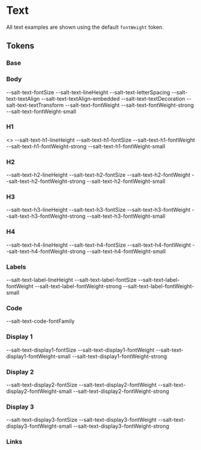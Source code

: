 

<Meta title="Theme/Characteristics/Text" />

# Text

All text examples are shown using the default `fontWeight` token.

## Tokens

### Base

<Canvas>
  <Story name="Base">
    <DocGrid>
      <ColorBlock colorVar="--salt-text-background-selected" />
      <ColorBlock colorVar="--salt-foreground-primary" />
      <ColorBlock colorVar="--salt-foreground-primary-disabled" />
      <ColorBlock colorVar="--salt-foreground-secondary" />
      <ColorBlock colorVar="--salt-foreground-secondary-disabled" />
    </DocGrid>
  </Story>
</Canvas>

### Body

<Canvas>
  <Story name="Body">
    <TextBlock
      lineHeight="--salt-text-lineHeight"
      fontSize="--salt-text-fontSize"
      textDecoration="--salt-text-textDecoration"
      textTransform="--salt-text-textTransform"
      textAlign="--salt-text-textAlign"
      letterSpacing="--salt-text-letterSpacing"
    />
    <DocGrid textExample={true}>
      <BlankBlockCell />
      <BlankBlockCode>--salt-text-fontSize</BlankBlockCode>
      <BlankBlockCell />
      <BlankBlockCode>--salt-text-lineHeight</BlankBlockCode>
      <BlankBlockCell />
      <BlankBlockCode>--salt-text-letterSpacing</BlankBlockCode>
      <BlankBlockCell />
      <BlankBlockCode>--salt-text-textAlign</BlankBlockCode>
      <BlankBlockCell />
      <BlankBlockCode>--salt-text-textAlign-embedded</BlankBlockCode>
      <BlankBlockCell />
      <BlankBlockCode>--salt-text-textDecoration</BlankBlockCode>
      <BlankBlockCell />
      <BlankBlockCode>--salt-text-textTransform</BlankBlockCode>
      <BlankBlockCell />
      <BlankBlockCode>--salt-text-fontWeight</BlankBlockCode>
      <BlankBlockCell />
      <BlankBlockCode>--salt-text-fontWeight-strong</BlankBlockCode>
      <BlankBlockCell />
      <BlankBlockCode>--salt-text-fontWeight-small</BlankBlockCode>
    </DocGrid>
  </Story>
</Canvas>

### H1

<Canvas>
  <Story name="H1">
    <>
      <TextBlock
        lineHeight="--salt-text-h1-lineHeight"
        fontSize="--salt-text-h1-fontSize"
        fontWeight="--salt-text-h1-fontWeight"
      />
      <DocGrid textExample={true}>
        <BlankBlockCell />
        <BlankBlockCode>--salt-text-h1-lineHeight</BlankBlockCode>
        <BlankBlockCell />
        <BlankBlockCode>--salt-text-h1-fontSize</BlankBlockCode>
        <BlankBlockCell />
        <BlankBlockCode>--salt-text-h1-fontWeight</BlankBlockCode>
        <BlankBlockCell />
        <BlankBlockCode>--salt-text-h1-fontWeight-strong</BlankBlockCode>
        <BlankBlockCell />
        <BlankBlockCode>--salt-text-h1-fontWeight-small</BlankBlockCode>
      </DocGrid>
    </>
  </Story>
</Canvas>

### H2

<Canvas>
  <Story name="H2">
    <TextBlock
      lineHeight="--salt-text-h2-lineHeight"
      fontSize="--salt-text-h2-fontSize"
      fontWeight="--salt-text-h2-fontWeight"
    />
    <DocGrid textExample={true}>
      <BlankBlockCell />
      <BlankBlockCode>--salt-text-h2-lineHeight</BlankBlockCode>
      <BlankBlockCell />
      <BlankBlockCode>--salt-text-h2-fontSize</BlankBlockCode>
      <BlankBlockCell />
      <BlankBlockCode>--salt-text-h2-fontWeight</BlankBlockCode>
      <BlankBlockCell />
      <BlankBlockCode>--salt-text-h2-fontWeight-strong</BlankBlockCode>
      <BlankBlockCell />
      <BlankBlockCode>--salt-text-h2-fontWeight-small</BlankBlockCode>
    </DocGrid>
  </Story>
</Canvas>

### H3

<Canvas>
  <Story name="H3">
    <TextBlock
      lineHeight="--salt-text-h3-lineHeight"
      fontSize="--salt-text-h3-fontSize"
      fontWeight="--salt-text-h3-fontWeight"
    />
    <DocGrid textExample={true}>
      <BlankBlockCell />
      <BlankBlockCode>--salt-text-h3-lineHeight</BlankBlockCode>
      <BlankBlockCell />
      <BlankBlockCode>--salt-text-h3-fontSize</BlankBlockCode>
      <BlankBlockCell />
      <BlankBlockCode>--salt-text-h3-fontWeight</BlankBlockCode>
      <BlankBlockCell />
      <BlankBlockCode>--salt-text-h3-fontWeight-strong</BlankBlockCode>
      <BlankBlockCell />
      <BlankBlockCode>--salt-text-h3-fontWeight-small</BlankBlockCode>
    </DocGrid>
  </Story>
</Canvas>

### H4

<Canvas>
  <Story name="H4">
    <TextBlock
      lineHeight="--salt-text-h4-lineHeight"
      fontSize="--salt-text-h4-fontSize"
      fontWeight="--salt-text-h4-fontWeight"
    />
    <DocGrid textExample={true}>
      <BlankBlockCell />
      <BlankBlockCode>--salt-text-h4-lineHeight</BlankBlockCode>
      <BlankBlockCell />
      <BlankBlockCode>--salt-text-h4-fontSize</BlankBlockCode>
      <BlankBlockCell />
      <BlankBlockCode>--salt-text-h4-fontWeight</BlankBlockCode>
      <BlankBlockCell />
      <BlankBlockCode>--salt-text-h4-fontWeight-strong</BlankBlockCode>
      <BlankBlockCell />
      <BlankBlockCode>--salt-text-h4-fontWeight-small</BlankBlockCode>
    </DocGrid>
  </Story>
</Canvas>

### Labels

<Canvas>
  <Story name="Labels">
    <TextBlock
      lineHeight="--salt-text-label-lineHeight"
      fontSize="--salt-text-label-fontSize"
      fontWeight="--salt-text-label-fontWeight"
    />
    <DocGrid textExample={true}>
      <BlankBlockCell />
      <BlankBlockCode>--salt-text-label-lineHeight</BlankBlockCode>
      <BlankBlockCell />
      <BlankBlockCode>--salt-text-label-fontSize</BlankBlockCode>
      <BlankBlockCell />
      <BlankBlockCode>--salt-text-label-fontWeight</BlankBlockCode>
      <BlankBlockCell />
      <BlankBlockCode>--salt-text-label-fontWeight-strong</BlankBlockCode>
      <BlankBlockCell />
      <BlankBlockCode>--salt-text-label-fontWeight-small</BlankBlockCode>
    </DocGrid>
  </Story>
</Canvas>

### Code

<Canvas>
  <Story name="Code">
    <TextBlock fontFamily="--salt-text-code-fontFamily" />
    <DocGrid textExample={true}>
      <BlankBlockCell />
      <BlankBlockCode>--salt-text-code-fontFamily</BlankBlockCode>
    </DocGrid>
  </Story>
</Canvas>

### Display 1

<Canvas>
  <Story name="Display1">
    <TextBlock
      lineHeight="--salt-text-display1-fontSize"
      fontWeight="--salt-text-display1-fontWeight"
    />
    <DocGrid textExample={true}>
      <BlankBlockCell />
      <BlankBlockCode>--salt-text-display1-fontSize</BlankBlockCode>
      <BlankBlockCell />
      <BlankBlockCode>--salt-text-display1-fontWeight</BlankBlockCode>
      <BlankBlockCell />
      <BlankBlockCode>--salt-text-display1-fontWeight-small</BlankBlockCode>
      <BlankBlockCell />
      <BlankBlockCode>--salt-text-display1-fontWeight-strong</BlankBlockCode>
    </DocGrid>
  </Story>
</Canvas>

### Display 2

<Canvas>
  <Story name="Display2">
    <TextBlock
      lineHeight="--salt-text-display2-fontSize"
      fontWeight="--salt-text-display2-fontWeight"
    />
    <DocGrid textExample={true}>
      <BlankBlockCell />
      <BlankBlockCode>--salt-text-display2-fontSize</BlankBlockCode>
      <BlankBlockCell />
      <BlankBlockCode>--salt-text-display2-fontWeight</BlankBlockCode>
      <BlankBlockCell />
      <BlankBlockCode>--salt-text-display2-fontWeight-small</BlankBlockCode>
      <BlankBlockCell />
      <BlankBlockCode>--salt-text-display2-fontWeight-strong</BlankBlockCode>
    </DocGrid>
  </Story>
</Canvas>

### Display 3

<Canvas>
  <Story name="Display3">
    <TextBlock
      lineHeight="--salt-text-display3-fontSize"
      fontWeight="--salt-text-display3-fontWeight"
    />
    <DocGrid textExample={true}>
      <BlankBlockCell />
      <BlankBlockCode>--salt-text-display3-fontSize</BlankBlockCode>
      <BlankBlockCell />
      <BlankBlockCode>--salt-text-display3-fontWeight</BlankBlockCode>
      <BlankBlockCell />
      <BlankBlockCode>--salt-text-display3-fontWeight-small</BlankBlockCode>
      <BlankBlockCell />
      <BlankBlockCode>--salt-text-display3-fontWeight-strong</BlankBlockCode>
    </DocGrid>
  </Story>
</Canvas>

### Links

<Canvas>
  <Story name="Links">
    <TextBlock
      textDecoration="--salt-navigable-textDecoration"
      color="--salt-navigable-foreground-hover"
    />
    <DocGrid textExample={true}>
      <ColorBlock colorVar="--salt-navigable-foreground-hover" />
      <ColorBlock colorVar="--salt-navigable-foreground-active" />
      <ColorBlock colorVar="--salt-navigable-foreground-visited" />
      <TextDecorationBlock textDecoration="--salt-navigable-textDecoration" />
      <TextDecorationBlock textDecoration="--salt-navigable-textDecoration-hover" />
      <TextDecorationBlock textDecoration="--salt-navigable-textDecoration-selected" />
    </DocGrid>
  </Story>
</Canvas>
